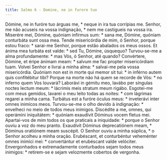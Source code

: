 ```yaml
---
title: Salmo 6 - Domine, ne in furore tuo
---
```


<div class="grid grid-cols-2 gap-5">
  <span class="col-6 dropcaps text-justify">
    Dómine, ne in furóre tuo árguas me, * neque in ira tua corrípias me.
  </span>
  <span class="col-6 dropcaps text-justify">
    Senhor, me não acuseis na vossa indignação, * nem me castigueis na vossa
    ira.
  </span>
  <span class="col-6 text-justify">
    Miserére mei, Dómine, quóniam infírmus sum: * sana me, Dómine, quóniam
    conturbáta sunt ossa mea.
  </span>
  <span class="col-6 text-justify">
    Tende misericórdia de mim, ó Senhor, porque estou fraco: * sarai-me Senhor,
    porque estão abalados os meus ossos.
  </span>
  <span class="col-6 text-justify">
    Et ánima mea turbáta est valde: * sed Tu, Dómine, úsquequo?
  </span>
  <span class="col-6 text-justify">
    Turvou-se-me a alma profundamente: * mas Vós, ó Senhor, até quando?
  </span>
  <span class="col-6 text-justify">
    Convértere, Dómine, et éripe ánimam meam: * salvum me fac propter
    misericórdiam tuam.
  </span>
  <span class="col-6 text-justify">
    Volvei Senhor e livrai a minha alma: * salvai-me pela vossa misericórdia.
  </span>
  <span class="col-6 text-justify">
    Quóniam non est in morte qui memor sit tui: * in inférno autem quis
    confitébitur tibi?
  </span>
  <span class="col-6 text-justify">
    Porque na morte não há quem se recorde de Vós: * no inferno quem Vos
    louvará?
  </span>
  <span class="col-6 text-justify">
    Laborávi in gémitu meo, lavábo per síngulas noctes lectum meum: * lácrimis
    meis stratum meum rigábo.
  </span>
  <span class="col-6 text-justify">
    Esgotei-me com meus gemidos, lavarei o meu leito todas as noites: * com
    lágrimas regarei a minha cama.
  </span>
  <span class="col-6 text-justify">
    Turbátus est a furóre óculus meus: * inveterávi inter omnes inimícos meos.
  </span>
  <span class="col-6 text-justify">
    Turvou-se-me o olho devido à indignação: * envelheci no meio de todos meus
    inimigos.
  </span>
  <span class="col-6 text-justify">
    Discédite a me, omnes, qui operámini iniquitátem: * quóniam exaudívit
    Dóminus vocem fletus mei.
  </span>
  <span class="col-6 text-justify">
    Apartai-vos de mim todos os que praticais a iniquidade: * porque o Senhor
    ouviu a voz do meu pranto.
  </span>
  <span class="col-6 text-justify">
    Exaudívit Dóminus deprecatiónem meam, * Dóminus oratiónem meam suscépit.
  </span>
  <span class="col-6 text-justify">
    O Senhor ouviu a minha súplica, * o Senhor acolheu a minha oração.
  </span>
  <span class="col-6 text-justify">
    Erubéscant, et conturbéntur veheménter omnes inimíci mei: * convertántur et
    erubéscant valde velóciter.
  </span>
  <span class="col-6 text-justify">
    Envergonhados e extremadamente conturbados sejam todos meus inimigos: *
    retirem-se e sejam velozmente cobertos de vergonha.
  </span>
</div>

